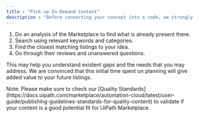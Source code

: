 ```yaml
---
title : "Pick up In-Demand Content"
description : "Before converting your concept into a code, we strongly recommend that you:"
---
```


1. Do an analysis of the Marketplace to find what is already present there.
2. Search using relevant keywords and categories.
3. Find the closest matching listings to your idea.
4. Go through their reviews and unanswered questions.

This may help you understand existent gaps and the needs that you may address. We are convinced that this initial time spent on planning will give added value to your future listings.


<Info>
Note:
Please make sure to check our [Quality Standards](https://docs.uipath.com/marketplace/automation-cloud/latest/user-guide/publishing-guidelines-standards-for-quality-content) to validate if your content is a good potential fit for UiPath Marketplace.
</Info>
